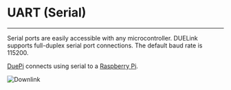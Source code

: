# UART (Serial)

---

Serial ports are easily accessible with any microcontroller. DUELink supports full-duplex serial port connections. The default baud rate is 115200.

[DuePi](../catalog/accessory/duepi) connects using serial to a [Raspberry Pi](../hw/raspberry-pi).

![Downlink](pathname:///img/catalog/duepi-front.png)
